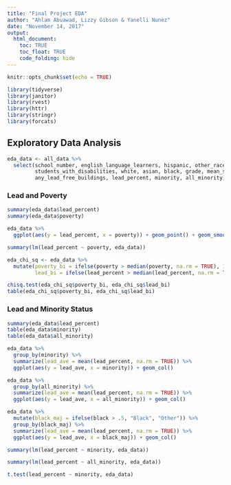 ```yaml
---
title: "Final Project EDA"
author: "Ahlam Abuawad, Lizzy Gibson & Yanelli Nunez"
date: "November 14, 2017"
output: 
  html_document:
    toc: TRUE
    toc_float: TRUE
    code_folding: hide
---
```


```r
knitr::opts_chunk$set(echo = TRUE)

library(tidyverse)
library(janitor)
library(rvest)
library(httr)
library(stringr)
library(forcats)
```

## Exploratory Data Analysis

```r
eda_data <- all_data %>% 
  select(school_number, english_language_learners, hispanic, other_race, poverty,
         students_with_disabilities, white, asian, black, grade, mean_scale_score,
         any_lead_free_buildings, lead_percent, minority, all_minority)
```

### Lead and Poverty

```r
summary(eda_data$lead_percent)
summary(eda_data$poverty)

eda_data %>% 
  ggplot(aes(y = lead_percent, x = poverty)) + geom_point() + geom_smooth(method = "lm")

summary(lm(lead_percent ~ poverty, eda_data))

eda_chi_sq <- eda_data %>% 
  mutate(poverty_bi = ifelse(poverty > median(poverty, na.rm = TRUE), 1, 0),
         lead_bi = ifelse(lead_percent > median(lead_percent, na.rm = TRUE), 1, 0))

chisq.test(eda_chi_sq$poverty_bi, eda_chi_sq$lead_bi)
table(eda_chi_sq$poverty_bi, eda_chi_sq$lead_bi)

```

### Lead and Minority Status

```r
summary(eda_data$lead_percent)
table(eda_data$minority)
table(eda_data$all_minority)

eda_data %>%
  group_by(minority) %>% 
  summarize(lead_ave = mean(lead_percent, na.rm = TRUE)) %>% 
  ggplot(aes(y = lead_ave, x = minority)) + geom_col()

eda_data %>%
  group_by(all_minority) %>% 
  summarize(lead_ave = mean(lead_percent, na.rm = TRUE)) %>% 
  ggplot(aes(y = lead_ave, x = all_minority)) + geom_col()

eda_data %>%
  mutate(black_maj = ifelse(black > .5, "Black", "Other")) %>% 
  group_by(black_maj) %>% 
  summarize(lead_ave = mean(lead_percent, na.rm = TRUE)) %>% 
  ggplot(aes(y = lead_ave, x = black_maj)) + geom_col()

summary(lm(lead_percent ~ minority, eda_data))

summary(lm(lead_percent ~ all_minority, eda_data))

t.test(lead_percent ~ minority, eda_data)

```
